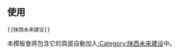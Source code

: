 {{未来建设|sect={{{sect|}}}|陕西|Shaanxi Shadow.png|20px}}
<noinclude>[[Category:中国大陆未来建设模板|{{PAGENAME}}]]
== 使用 ==
<pre>{{陕西未来建设}}</pre>
本模板會將包含它的頁面自動加入[[:Category:陕西未来建设]]中。
</noinclude>